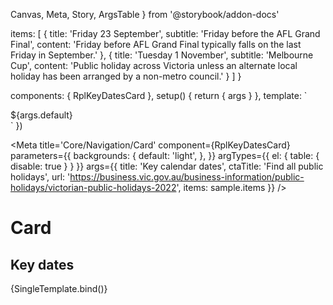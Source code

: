   Canvas,
  Meta,
  Story,
  ArgsTable
} from '@storybook/addon-docs'

  items: [
    {
      title: 'Friday 23 September',
      subtitle: 'Friday before the AFL Grand Final',
      content: 'Friday before AFL Grand Final typically falls on the last Friday in September.'
    },
    {
      title: 'Tuesday 1 November',
      subtitle: 'Melbourne Cup',
      content: 'Public holiday across Victoria unless an alternate local holiday has been arranged by a non-metro council.'
    }
  ]
}

  components: { RplKeyDatesCard },
  setup() {
    return { args }
  },
  template: `
  <div class="rpl-storybook__page rpl-grid">
    <RplKeyDatesCard
      v-bind="args"
      class="rpl-col-12 rpl-col-6-m rpl-col-4-l"
    >
      <template #meta>
        ${args.meta}
      </template>
      ${args.default}
    </RplKeyDatesCard>
  </div>
  `
})

<Meta
  title='Core/Navigation/Card'
  component={RplKeyDatesCard}
  parameters={{
    backgrounds: {
      default: 'light',
    },
  }}
  argTypes={{
    el: {
      table: {
        disable: true
      }
    }
  }}
  args={{
    title: 'Key calendar dates',
    ctaTitle: 'Find all public holidays',
    url: 'https://business.vic.gov.au/business-information/public-holidays/victorian-public-holidays-2022',
    items: sample.items
  }}
/>

# Card

<ArgsTable of={RplKeyDatesCard} />

## Key dates

<Canvas>
  <Story
    name='Key dates'
    play={a11yStoryCheck}
  >
    {SingleTemplate.bind()}
  </Story>
</Canvas>
